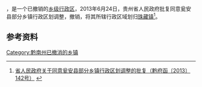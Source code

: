 '''{{PAGENAMEBASE}}'''，是{{PRC admin/fullname|52/27/25}}一个已撤销的[[乡级行政区|乡级行政区]]，2013年6月24日，贵州省人民政府批复同意瓮安县部分乡镇行政区划调整，撤销{{PAGENAMEBASE}}，将其所辖行政区域划归[[珠藏镇_(瓮安县)|珠藏镇]]<ref>[http://www.gzgov.gov.cn/zyzxyll/zcfg/zfwj/qfh/201508/t20150814_5770.html 省人民政府关于同意瓮安县部分乡镇行政区划调整的批复（黔府函〔2013〕142号）] {{webarchive|url=https://web.archive.org/web/20170830234848/http://www.gzgov.gov.cn/zyzxyll/zcfg/zfwj/qfh/201508/t20150814_5770.html |date=2017-08-30 }}</ref>。

== 参考资料 ==

{{reflist}}

{{行政区划小作品}}

[[Category:黔南州已撤消的乡镇|Category:黔南州已撤消的乡镇]]